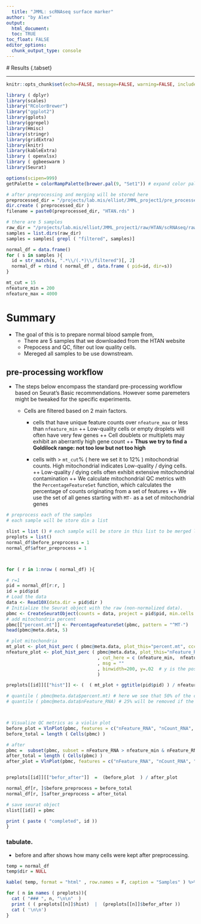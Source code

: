 ```yaml
---
  title: "JMML: scRNAseq surface marker"
author: "by Alex"
output: 
  html_document:
  toc: TRUE
toc_float: FALSE
editor_options: 
  chunk_output_type: console
---
```

  
  
  <style type="text/css">
  .main-container {
    max-width: 1800px;
    margin-left: 20px;
    margin-right: auto;
  }
.toc-content {
  max-width: 1800px;
  margin-left: 50px;
  margin-right: auto;
}

div {
  
  margin-left: 20px;
}


hr.new1 {
  border-top: 1px solid #84a8e0;
}



</style>
  
  # Results {.tabset}
  
  
  <div style="background-color: #f0f5c1;">
  
  
  </div>
  
  <hr>
  
  
  
```r
knitr::opts_chunk$set(echo=FALSE, message=FALSE, warning=FALSE, include = FALSE , cache.lazy = FALSE )

library ( dplyr)
library(scales)
library("RColorBrewer")
library("ggplot2")
library(gplots)
library(ggrepel)
library(Hmisc)
library(stringr)
library(gridExtra)
library(knitr)
library(kableExtra)
library ( openxlsx)
library ( ggbeeswarm )
library(Seurat)

options(scipen=999)
getPalette = colorRampPalette(brewer.pal(9, "Set1")) # expand color pallete

```


```r

# after preprocessing and merging will be stored here
preprocessed_dir = "/projects/lab.mis/elliot/JMML_project1/pre_processed/"
dir.create ( preprocessed_dir )
filename = paste0(preprocessed_dir, "HTAN.rds" )

# there are 5 samples 
raw_dir = "/projects/lab.mis/elliot/JMML_project1/raw/HTAN/scRNAseq/raw/"
samples = list.dirs(raw_dir)
samples = samples[ grepl ( "filtered", samples)]

normal_df = data.frame()
for ( s in samples ){
  id = str_match(s, ".*\\/(.*)\\/filtered")[, 2]
  normal_df = rbind ( normal_df , data.frame ( pid=id, dir=s))
}

```
 
```r
mt_cut = 15 
nfeature_min = 200 
nfeature_max = 4000


```

# Summary {.tabset}

  * The goal of this is to prepare normal blood sample from, 
  * There are 5 samples that we downloaded from the HTAN website
  * Prepocess and QC, filter out low quality cells. 
  * Mereged all samples to be use downstream. 

## pre-processing workflow {.tabset}

  * The steps below encompass the standard pre-processing workflow based on Seurat's Basic recommendations. However some paremeters might be tweaked for the specific experiments. 

  * Cells are filtered based on 2 main factors. 
    + cells that have unique feature counts over `nfeature_max` or less than `nfeature_min`
      ++ Low-quality cells or empty droplets will often have very few genes
      ++ Cell doublets or multiplets may exhibit an aberrantly high gene count
      ++ __Thus we try to find a Goldilock range: not too low but not too high__

    + cells with > `mt_cut`% ( here we set it to 12% ) mitochondrial counts. High mitochondrial indicates Low-quality / dying cells.
      ++ Low-quality / dying cells often exhibit extensive mitochondrial contamination
      ++ We calculate mitochondrial QC metrics with the `PercentageFeatureSet` function, which calculates the percentage of counts originating from a set of features
      ++ We use the set of all genes starting with `MT-` as a set of mitochondrial genes

```r

# preprocess each of the samples 
# each sample will be store din a list 

slist = list () # each sample will be store in this list to be merged later. 
preplots = list()
normal_df$before_preprocess = 1
normal_df$after_preprocess = 1



for ( r in 1:nrow ( normal_df) ){

# r=1 
pid = normal_df[r:r, ]
id = pid$pid
# Load the data
data <- Read10X(data.dir = pid$dir )
# Initialize the Seurat object with the raw (non-normalized data).
pbmc <- CreateSeuratObject(counts = data, project = pid$pid, min.cells = 3, min.features = 200)
# add mitochondria percent 
pbmc[["percent.mt"]] <- PercentageFeatureSet(pbmc, pattern = "^MT-")
head(pbmc@meta.data, 5)

# plot mitochondria 
mt_plot <- plot_hist_perc ( pbmc@meta.data, plot_this="percent.mt", ccc="#6e9be5" , cut_here = 15, msg = "" , binwidth=5, y=.3) 
nfeature_plot <- plot_hist_perc ( pbmc@meta.data, plot_this="nFeature_RNA", ccc="#6e9be5" 
                                  , cut_here = c (nfeature_min,  nfeature_max)
                                  , msg = "" 
                                  , binwidth=200, y=.02  # y is the position of annotated text
                                  ) 

preplots[[id]][["hist"]] <- (  ( mt_plot + ggtitle(pid$pid) ) / nfeature_plot )

# quantile ( pbmc@meta.data$percent.mt) # here we see that 50% of the cells will be removed if MT is set to 10% 
# quantile ( pbmc@meta.data$nFeature_RNA) # 25% will be removed if the high end is set to 2500 



# Visualize QC metrics as a violin plot
before_plot = VlnPlot(pbmc, features = c("nFeature_RNA", "nCount_RNA", "percent.mt"), ncol = 3, cols="#FAF632" )
before_total = length ( Cells(pbmc) )

# after 
pbmc =  subset(pbmc, subset = nFeature_RNA > nfeature_min & nFeature_RNA < nfeature_max & percent.mt < mt_cut )
after_total = length ( Cells(pbmc) )
after_plot = VlnPlot(pbmc, features = c("nFeature_RNA", "nCount_RNA", "percent.mt"), ncol = 3, cols="#526E9F")


preplots[[id]][["befor_after"]]  =  (before_plot  ) / after_plot 

normal_df[r, ]$before_preprocess = before_total
normal_df[r, ]$after_preprocess = after_total

# save seurat object
slist[[id]] = pbmc

print ( paste ( "completed", id ))  
}


```

### tabulate. 

  * before and after shows how many cells were kept after preprocessing. 


```r
temp = normal_df 
temp$dir = NULL 

kable( temp, format = "html" , row.names = F, caption = "Samples" ) %>% kable_classic(full_width = F, position = "center")

```


```r

for ( n in names ( preplots)){
  cat ( "### ", n, "\n\n"  )
  print ( ( preplots[[n]]$hist)  |  (preplots[[n]]$befor_after ))
  cat ( '\n\n')
}

```


